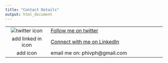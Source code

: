 ```yaml
---
title: "Contact Details"
output: html_document
---
```

|        |                    |
|:------:|:--------------------|
|![twitter icon](/files/twitterLogo.png)|[Follow me on twitter](https://twitter.com/phivph)|
|add linked in icon| [Connect with me on LinkedIn](https://www.linkedin.com/in/phivos-phylactou-137113176/)|
|add icon|email me on: phivph@gmail.com|

